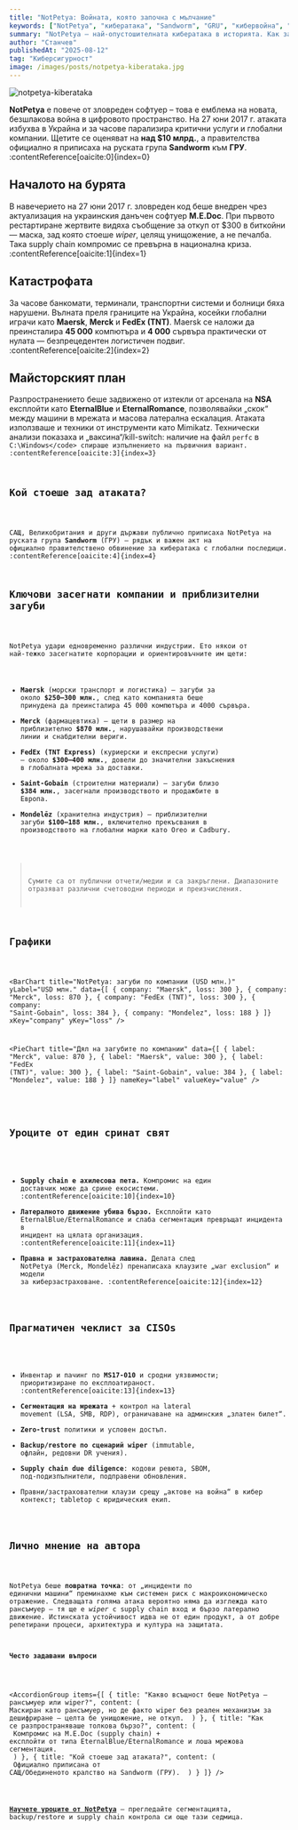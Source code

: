 ```yaml
---
title: "NotPetya: Войната, която започна с мълчание"
keywords: ["NotPetya", "кибератака", "Sandworm", "GRU", "кибервойна", "рансъмуер", "supply chain атака", "M.E.Doc", "EternalBlue", "EternalRomance"]
summary: "NotPetya – най-опустошителната кибератака в историята. Как започна, кои компании засегна и какви уроци остави за киберсигурността."
author: "Станчев"
publishedAt: "2025-08-12"
tag: "Киберсигурност"
image: /images/posts/notpetya-kiberataka.jpg
---
```

![notpetya-kiberataka](/images/posts/notpetya-kiberataka.jpg)

<strong>NotPetya</strong> е повече от зловреден софтуер – това е емблема на новата, безшлакова война в цифровото пространство. На 27 юни 2017 г. атаката избухва в Украйна и за часове парализира критични услуги и глобални компании. Щетите се оценяват на <strong>над $10 млрд.</strong>, а правителства официално я приписаха на руската група <strong>Sandworm</strong> към <strong>ГРУ</strong>. :contentReference[oaicite:0]{index=0}

<Feedback
  title="Важно"
  description="NotPetya показа, че supply chain компромис в един на пръв поглед „невинен“ софтуер може да спре цели индустрии. Киберсигурността е стратегическа — и обща — отговорност."
/>

<h2 id="nachalo">Началото на бурята</h2>

В навечерието на 27 юни 2017 г. зловреден код беше внедрен чрез актуализация на украинския данъчен софтуер <strong>M.E.Doc</strong>. При първото рестартиране жертвите видяха съобщение за откуп от $300 в биткойни — маска, зад която стоеше <em>wiper</em>, целящ унищожение, а не печалба. Така supply chain компромис се превърна в национална криза. :contentReference[oaicite:1]{index=1}

<h2 id="katastrofa">Катастрофата</h2>

За часове банкомати, терминали, транспортни системи и болници бяха нарушени. Вълната преля границите на Украйна, косейки глобални играчи като <strong>Maersk</strong>, <strong>Merck</strong> и <strong>FedEx (TNT)</strong>. Maersk се наложи да преинсталира <strong>45 000</strong> компютъра и <strong>4 000</strong> сървъра практически от нулата — безпрецедентен логистичен подвиг. :contentReference[oaicite:2]{index=2}

<h2 id="plan">Майсторският план</h2>

Разпространението беше задвижено от изтекли от арсенала на <strong>NSA</strong> експлойти като <strong>EternalBlue</strong> и <strong>EternalRomance</strong>, позволявайки „скок“ между машини в мрежата и масова латерална ескалация. Атаката използваше и техники от инструменти като Mimikatz. Технически анализи показаха и „ваксина“/kill-switch: наличие на файл <code>perfc</code> в <code>C:\Windows\</code> спираше изпълнението на първичния вариант. :contentReference[oaicite:3]{index=3}

<h2 id="ataciya">Кой стоеше зад атаката?</h2>

САЩ, Великобритания и други държави публично приписаха NotPetya на руската група <strong>Sandworm</strong> (ГРУ) — рядък и важен акт на официално правителствено обвинение за кибератака с глобални последици. :contentReference[oaicite:4]{index=4}

<h2 id="impact-table">Ключови засегнати компании и приблизителни загуби</h2>

NotPetya удари едновременно различни индустрии. Ето някои от най-тежко засегнатите корпорации и ориентировъчните им щети:

- <strong>Maersk</strong> (морски транспорт и логистика) – загуби за около <strong>$250–300 млн.</strong>, след като компанията беше принудена да преинсталира 45 000 компютъра и 4000 сървъра.  
- <strong>Merck</strong> (фармацевтика) – щети в размер на приблизително <strong>$870 млн.</strong>, нарушавайки производствени линии и снабдителни вериги.  
- <strong>FedEx (TNT Express)</strong> (куриерски и експресни услуги) – около <strong>$300–400 млн.</strong>, довели до значителни закъснения в глобалната мрежа за доставки.  
- <strong>Saint-Gobain</strong> (строителни материали) – загуби близо <strong>$384 млн.</strong>, засегнали производството и продажбите в Европа.  
- <strong>Mondelēz</strong> (хранителна индустрия) – приблизителни загуби <strong>$100–188 млн.</strong>, включително прекъсвания в производството на глобални марки като Oreo и Cadbury.
 
 > Сумите са от публични отчети/медии и са закръглени. Диапазоните отразяват различни счетоводни периоди и преизчисления.
<h2 id="charts">Графики</h2>

<BarChart
  title="NotPetya: загуби по компании (USD млн.)"
  yLabel="USD млн."
  data={[
    { company: "Maersk", loss: 300 },
    { company: "Merck", loss: 870 },
    { company: "FedEx (TNT)", loss: 300 },
    { company: "Saint-Gobain", loss: 384 },
    { company: "Mondelez", loss: 188 }
  ]}
  xKey="company"
  yKey="loss"
/>

<PieChart
  title="Дял на загубите по компании"
  data={[
    { label: "Merck", value: 870 },
    { label: "Maersk", value: 300 },
    { label: "FedEx (TNT)", value: 300 },
    { label: "Saint-Gobain", value: 384 },
    { label: "Mondelez", value: 188 }
  ]}
  nameKey="label"
  valueKey="value"
/>

<Feedback
  title="Бележка"
  description="Компонентите BarChart и PieChart са част от OnceUI Data-Viz (Recharts под капака). Ако вече имаш OnceUI конфигуриран в проекта, MDX компонентите ще се рендерират директно."
/>

<h2 id="uroci">Уроците от един сринат свят</h2>

- <strong>Supply chain е ахилесова пета.</strong> Компромис на един доставчик може да срине екосистеми. :contentReference[oaicite:10]{index=10}  
- <strong>Латералното движение убива бързо.</strong> Експлойти като EternalBlue/EternalRomance и слаба сегментация превръщат инцидента в инцидент на цялата организация. :contentReference[oaicite:11]{index=11}  
- <strong>Правна и застрахователна лавина.</strong> Делата след NotPetya (Merck, Mondelēz) пренаписаха клаузите „war exclusion“ и модели за киберзастраховане. :contentReference[oaicite:12]{index=12}  

<h2 id="pragmatic">Прагматичен чеклист за CISOs</h2>

- Инвентар и пачинг по <strong>MS17-010</strong> и сродни уязвимости; приоритизиране по експлоатираност. :contentReference[oaicite:13]{index=13}  
- <strong>Сегментация на мрежата</strong> + контрол на lateral movement (LSA, SMB, RDP), ограничаване на админския „златен билет“.  
- <strong>Zero-trust</strong> политики и условен достъп.  
- <strong>Backup/restore по сценарий wiper</strong> (immutable, офлайн, редовни DR учения).  
- <strong>Supply chain due diligence</strong>: кодови ревюта, SBOM, под-подизпълнители, подправени обновления.  
- Правни/застрахователни клаузи срещу „актове на война“ в кибер контекст; tabletop с юридическия екип.

<h2 id="lichno-mnenie">Лично мнение на автора</h2>

NotPetya беше <strong>повратна точка</strong>: от „инциденти по единични машини“ преминахме към системен риск с макроикономическо отражение. Следващата голяма атака вероятно няма да изглежда като рансъмуер — тя ще е <em>wiper</em> с supply chain вход и бързо латерално движение. Истинската устойчивост идва не от един продукт, а от добре репетирани процеси, архитектура и култура на защитата.

<h4 id="faq">Често задавани въпроси</h4>

<AccordionGroup
  items={[
    {
      title: "Какво всъщност беше NotPetya – рансъмуер или wiper?",
      content: (
        <Text onBackground="neutral-weak">
          Маскиран като рансъмуер, но де факто wiper без реален механизъм за дешифриране – целта бе унищожение, не откуп.
        </Text>
      )
    },
    {
      title: "Как се разпространяваше толкова бързо?",
      content: (
        <Text onBackground="neutral-weak">
          Компромис на M.E.Doc (supply chain) + експлойти от типа EternalBlue/EternalRomance и лоша мрежова сегментация.
        </Text>
      )
    },
    {
      title: "Кой стоеше зад атаката?",
      content: (
        <Text onBackground="neutral-weak">
          Официално приписана от САЩ/Обединеното кралство на Sandworm (ГРУ).
        </Text>
      )
    }
  ]}
/>

<p>
<strong><a href="https://stanchev.bg/" target="_blank" rel="noopener">Научете уроците от NotPetya</a></strong> – прегледайте сегментацията, backup/restore и supply chain контрола си още тази седмица.
</p>
